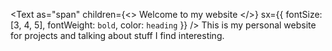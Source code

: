 
<Text
  as="span"
  children={<>
    Welcome to my website<EggDot />
  </>}
  sx={{ fontSize: [3, 4, 5], fontWeight: `bold`, color: `heading` }}
/>
This is my personal website for projects and talking about stuff I find interesting.